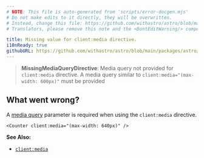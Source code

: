 ```yaml
---
# NOTE: This file is auto-generated from 'scripts/error-docgen.mjs'
# Do not make edits to it directly, they will be overwritten.
# Instead, change this file: https://github.com/withastro/astro/blob/main/packages/astro/src/core/errors/errors-data.ts
# Translators, please remove this note and the <DontEditWarning/> component.

title: Missing value for client:media directive.
i18nReady: true
githubURL: https://github.com/withastro/astro/blob/main/packages/astro/src/core/errors/errors-data.ts
---
```


<DontEditWarning />


> **MissingMediaQueryDirective**: Media query not provided for `client:media` directive. A media query similar to `client:media="(max-width: 600px)"` must be provided

## What went wrong?
A [media query](https://developer.mozilla.org/en-US/docs/Web/CSS/Media_Queries/Using_media_queries) parameter is required when using the `client:media` directive.

```astro
<Counter client:media="(max-width: 640px)" />
```

**See Also:**
-  [`client:media`](/vi/reference/directives-reference/#clientmedia)


